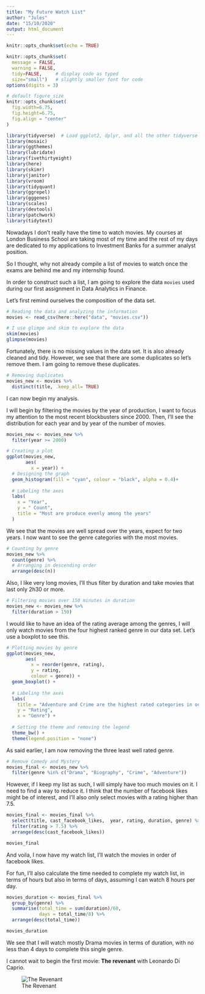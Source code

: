 ```yaml
---
title: "My Future Watch List"
author: "Jules"
date: "15/10/2020"
output: html_document
---
```


```r
knitr::opts_chunk$set(echo = TRUE)
```

```r
knitr::opts_chunk$set(
  message = FALSE, 
  warning = FALSE, 
  tidy=FALSE,     # display code as typed
  size="small")   # slightly smaller font for code
options(digits = 3)

# default figure size
knitr::opts_chunk$set(
  fig.width=6.75, 
  fig.height=6.75,
  fig.align = "center"
)
```


```r
library(tidyverse)  # Load ggplot2, dplyr, and all the other tidyverse packages
library(mosaic)
library(ggthemes)
library(lubridate)
library(fivethirtyeight)
library(here)
library(skimr)
library(janitor)
library(vroom)
library(tidyquant)
library(ggrepel)
library(gggenes)
library(scales)
library(devtools)
library(patchwork)
library(tidytext)
```

Nowadays I don't really have the time to watch movies. My courses at London Business School are taking most of my time and the rest of my days are dedicated to my applications to Investment Banks for a summer analyst position. 

So I thought, why not already compile a list of movies to watch once the exams are behind me and my internship found. 

In order to construct such a list, I am going to explore the data `movies` used during our first assignment in Data Analytics in Finance. 

Let's first remind ourselves the composition of the data set. 

```r
# Reading the data and analyzing the information
movies <- read_csv(here::here("data", "movies.csv"))

# I use glimpe and skim to explore the data
skim(movies)
glimpse(movies)
```

Fortunately, there is no missing values in the data set. It is also already cleaned and tidy. 
However, we see that there are some duplicates so let's remove them. I am going to remove these duplicates.

```r
# Removing duplicates
movies_new <- movies %>% 
  distinct(title, .keep_all= TRUE)
```

I can now begin my analysis. 

I will begin by filtering the movies by the year of production, I want to focus my attention to the most recent blockbusters since 2000. Then, I'll see the distribution for each year and by year of the number of movies. 

```r
movies_new <- movies_new %>%
  filter(year >= 2000)

# Creating a plot
ggplot(movies_new, 
       aes(
         x = year)) +
  # Designing the graph 
  geom_histogram(fill = "cyan", colour = "black", alpha = 0.4)+
  
  # Labeling the axes
  labs(
    x = "Year", 
    y = " Count", 
    title = "Most are produce evenly among the years"
  )
```
We see that the movies are well spread over the years, expect for two years.
I now want to see the genre categories with the most movies. 

```r
# Counting by genre
movies_new %>%
  count(genre) %>%
  # Arranging in descending order
  arrange(desc(n))
```

Also, I like very long movies, I'll thus filter by duration and take movies that last only 2h30 or more.

```r
# Filtering movies over 150 minutes in duration
movies_new <- movies_new %>% 
  filter(duration > 150)
```

I would like to have an idea of the rating average among the genres, I will only watch movies from the four highest ranked genre in our data set.
Let's use a boxplot to see this.

```r
# Plotting movies by genre
ggplot(movies_new, 
       aes( 
         x = reorder(genre, rating), 
         y = rating, 
         colour = genre)) +
  geom_boxplot() +
  
  # Labeling the axes
  labs(
    title = "Adventure and Crime are the highest rated categories in our sample", 
    y = "Rating", 
    x = "Genre") +
  
  # Setting the theme and removing the legend
  theme_bw() + 
  theme(legend.position = "none")
```

As said earlier, I am now removing the three least well rated genre. 

```r
# Remove Comedy and Mystery
movies_final <- movies_new %>% 
  filter(genre %in% c("Drama", "Biography", "Crime", "Adventure"))
```

However, if I keep my list as such, I will simply have too much movies on it. I need to find a way to reduce it. 
I think that the number of facebook likes might be of interest, and I'll also only select movies with a rating higher than 7.5.
```r
movies_final <- movies_final %>%
  select(title, cast_facebook_likes,  year, rating, duration, genre) %>% 
  filter(rating > 7.5) %>% 
  arrange(desc(cast_facebook_likes)) 

movies_final  
```

And voila, I now have my watch list, I'll watch the movies in order of facebook likes.

For fun, I'll also calculate the time needed to complete my watch list, in terms of hours but also in terms of days, assuming I can watch 8 hours per day.

```r
movies_duration <- movies_final %>%
  group_by(genre) %>% 
  summarise(total_time = sum(duration)/60, 
            days = total_time/8) %>% 
  arrange(desc(total_time))

movies_duration

```
We see that I will watch mostly Drama movies in terms of duration, with no less than 4 days to complete this single genre. 

I cannot wait to begin the first movie: **The revenant** with Leonardo Di Caprio.

![The Revenant](https://m.media-amazon.com/images/M/MV5BMDE5OWMzM2QtOTU2ZS00NzAyLWI2MDEtOTRlYjIxZGM0OWRjXkEyXkFqcGdeQXVyODE5NzE3OTE@._V1_UX182_CR0,0,182,268_AL_.jpg)
